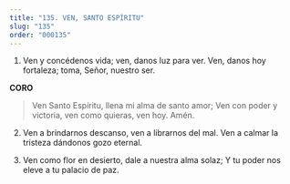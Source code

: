 ```yaml
---
title: "135. VEN, SANTO ESPÍRITU"
slug: "135"
order: "000135"
---
```


1. Ven y concédenos vida; ven, danos luz para ver.
Ven, danos hoy fortaleza; toma, Señor, nuestro ser.

**CORO**
>Ven Santo Espíritu, llena mi alma de santo amor; Ven con poder y victoria, ven como quieras,
ven hoy. Amén.

2.	Ven a brindarnos descanso, ven a librarnos del mal. Ven a calmar la tristeza dándonos gozo eternal.

3.	Ven como flor en desierto, dale a nuestra alma solaz;
Y tu poder nos eleve a tu palacio de paz.
